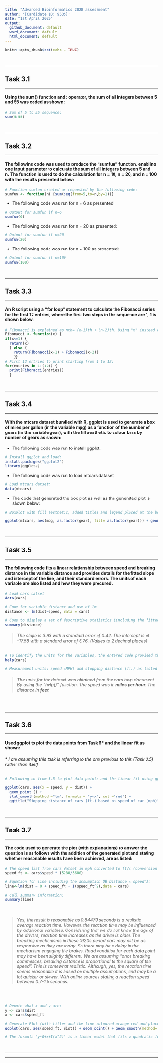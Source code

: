 ```yaml
---
title: "Advanced Bioinformatics 2020 assessment"
author: '[Candidate ID: 9535]'
date: "1st April 2020"
output:
  github_document: default
  word_document: default
  html_document: default
---
```


```r
knitr::opts_chunk$set(echo = TRUE)
```

<p>&nbsp;</p>

___
## Task 3.1
___
#### Using the sum() function and : operator, the sum of all integers between 5 and 55 was coded as shown: 

```r
# Sum of 5 to 55 sequence:
sum(5:55)
```

<p>&nbsp;</p>

___
## Task 3.2
___
#### The following code was used to produce the "sumfun" function, enabling one input parameter to calculate the sum of all integers between 5 and n. The function is used to do the calculation for n = 10, n = 20, and n = 100 with the results presented below:

```r
# Function sumfun created as requested by the following code:
sumfun <- function(n) {sum(seq(from=5,to=n,by=1))}

```

+ The following code was run for n = 6 as presented:
```r
# Output for sumfun if n=6
sumfun(6)
```

+ The following code was run for n = 20 as presented:
```r
# Output for sumfun if n=20
sumfun(20)
```

+ The following code was run for n = 100 as presented:
```r
# Output for sumfun if n=100
sumfun(100)
```

<p>&nbsp;</p>

___
## Task 3.3
___
#### An R script using a "for loop" statement to calculate the Fibonacci series for the first 12 entries, where the first two steps in the sequence are 1, 1  is shown below:

```r
# Fibonacci is explained as nth= (n-1)th + (n-2)th. Using "x" instead of n (as n used prior) and a "for loop" statement.
Fibonacci <- function(x) {
if(x<=1) {
  return(x)
  } else {
    return(Fibonacci(x-1) + Fibonacci(x-2))
    }}
# First 12 entries to print starting from 1 to 12:
for(entries in 1:(12)) { 
  print(Fibonacci(entries))
  }
```

<p>&nbsp;</p>

___
## Task 3.4
___
#### With the mtcars dataset bundled with R, ggplot is used to generate a box of miles per gallon (in the variable mpg) as a function of the number of gears (in the variable gear), with the fill aesthetic to colour bars by number of gears as shown:

+ The following code was run to install ggplot:
```r
# Install ggplot and load:
install.packages("ggplot2")
library(ggplot2)

```

+ The following code was run to load mtcars dataset:
```r
# Load mtcars datset:
data(mtcars)

```

+ The code that generated the box plot as well as the generated plot is shown below:
```r
# Boxplot with fill aesthetic, added titles and legend placed at the bottom for better viewing:

ggplot(mtcars, aes(mpg, as.factor(gear), fill= as.factor(gear))) + geom_boxplot() + ggtitle("Relationship between fuel consumption (mpg) and the number of gears") + xlab("Fuel Consumption (mpg)") + ylab("Gears") + labs(fill = "Bars coloured illustrating number of gears") + theme(legend.position="bottom")

```

<p>&nbsp;</p>

___
## Task 3.5
___
#### The following code fits a linear relationship between speed and breaking distance in the variable distance and provides details for the fitted slope and intercept of the line, and their standard errors. The units of each variable are also listed and how they were procured. 

```r
# Load cars datset
data(cars)

# Code for variable distance and use of lm
distance <- lm(dist~speed, data = cars)

# Code to display a set of descriptive statistics (including the fitted slope and intercept of the line, and their standard errors):
summary(distance)

```

> ###### The slope is 3.93 with a standard error of 0.42. The intercept is at -17.58 with a standard error of 6.76.  *(Values to 2 decimal places)*

```r
# To identify the units for the variables, the entered code provided the information:
help(cars)

# Measurement units: speed (MPH) and stopping distance (ft.) as listed in the cars documentation.
```

> ###### The units for the dataset was obtained from the *cars* help document. By using the "help()" function. The speed was in **miles per hour**. The distance in **feet**.

<p>&nbsp;</p>

___
## Task 3.6
___
#### Used ggplot to plot the data points from Task 6* and the linear fit as shown:
###### * *I am assuming this task is referring to the one previous to this (Task 3.5) rather than itself*

```r
# Following on from 3.5 to plot data points and the linear fit using ggplot. I also coloured the line red and placed headings on the axis as well as a title.

ggplot(cars, aes(x = speed, y = dist)) +
  geom_point () +
  stat_smooth(method ="lm", formula = "y~x", col ="red") +
  ggtitle("Stopping distance of cars (ft.) based on speed of car (mph)") + xlab("Speed (MPH)") + ylab("Stopping Distance (ft.)")

```

<p>&nbsp;</p>

___
## Task 3.7
___
#### The code used to generate the plot (with explanations) to answer the question is as follows with the addition of the generated plot and stating whether reasonable results have been achieved, are as listed:

```r
# The speed list from cars datset in mph converted to ft/s (conversion factor is 5280/3600), in order to estimate reaction time in seconds :
speed_ft <- cars$speed * (5280/3600)

# Equation for line including the assumption OB Distance ∝ speed^2:
line<-lm(dist ~ 0 + speed_ft + I(speed_ft^2),data = cars)

# Call summary information:
summary(line)

```
<p>&nbsp;</p>


> ###### Yes, the result is reasonable as 0.84479 seconds is a realistic average reaction time. However, the reaction time may be influenced by additional variables. Considering that we do not know the age of the drivers, reaction time increases as the driver is older. The breaking mechanisms in these 1920s period cars may not be as responsive as they are today. So there may be a delay in the mechanism engaging the brakes. Road condition for each data point may have been slightly different. We are assuming "once breaking commences, breaking distance is proportional to the square of the speed". This is somewhat realistic. Although, yes, the reaction time seems reasonable it is based on multiple assumptions, and may be a lot quicker or slower. With online sources stating a reaction speed between 0.7-1.5 seconds.


<p>&nbsp;</p>

```r
# Denote what x and y are:
y <- cars$dist
x <- cars$speed_ft

# Generate Plot (with titles and the line coloured orange-red and placed headings on the axis as well as a title) with the stated formula:
ggplot(cars, aes(speed_ft, dist)) + geom_point() + geom_smooth(method='lm', formula="y~0+x+I(x^2)", col ="orangered2") + labs(title = "The average reaction time for driver to start breaking", x="Car Speed (ft./s)", y="Distance (ft.)")

# The formula "y~0+x+I(x^2)" is a linear model that fits a quadratic formula with zero offset.
```

<p>&nbsp;</p>

___
___

<p>&nbsp;</p>